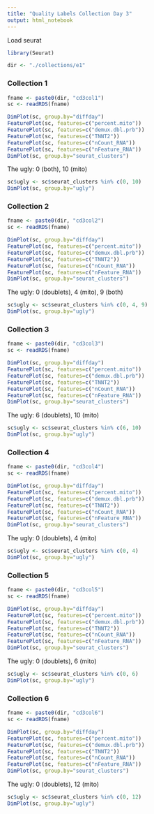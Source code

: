 ```yaml
---
title: "Quality Labels Collection Day 3"
output: html_notebook
---
```


Load seurat
```r
library(Seurat)
```

```r
dir <- "./collections/e1"
```
### Collection 1
```r
fname <- paste0(dir, "cd3col1")
sc <- readRDS(fname)
```

```r
DimPlot(sc, group.by="diffday")
FeaturePlot(sc, features=c("percent.mito"))
FeaturePlot(sc, features=c("demux.dbl.prb"))
FeaturePlot(sc, features=c("TNNT2"))
FeaturePlot(sc, features=c("nCount_RNA"))
FeaturePlot(sc, features=c("nFeature_RNA"))
DimPlot(sc, group.by="seurat_clusters")
```

The ugly: 0 (both), 10 (mito)
```r
sc$ugly <- sc$seurat_clusters %in% c(0, 10)
DimPlot(sc, group.by="ugly")
```

### Collection 2
```r
fname <- paste0(dir, "cd3col2")
sc <- readRDS(fname)
```

```r
DimPlot(sc, group.by="diffday")
FeaturePlot(sc, features=c("percent.mito"))
FeaturePlot(sc, features=c("demux.dbl.prb"))
FeaturePlot(sc, features=c("TNNT2"))
FeaturePlot(sc, features=c("nCount_RNA"))
FeaturePlot(sc, features=c("nFeature_RNA"))
DimPlot(sc, group.by="seurat_clusters")
```

The ugly: 0 (doublets), 4 (mito), 9 (both)
```r
sc$ugly <- sc$seurat_clusters %in% c(0, 4, 9)
DimPlot(sc, group.by="ugly")
```

### Collection 3
```r
fname <- paste0(dir, "cd3col3")
sc <- readRDS(fname)
```

```r
DimPlot(sc, group.by="diffday")
FeaturePlot(sc, features=c("percent.mito"))
FeaturePlot(sc, features=c("demux.dbl.prb"))
FeaturePlot(sc, features=c("TNNT2"))
FeaturePlot(sc, features=c("nCount_RNA"))
FeaturePlot(sc, features=c("nFeature_RNA"))
DimPlot(sc, group.by="seurat_clusters")
```

The ugly: 6 (doublets), 10 (mito)
```r
sc$ugly <- sc$seurat_clusters %in% c(6, 10)
DimPlot(sc, group.by="ugly")
```

### Collection 4
```r
fname <- paste0(dir, "cd3col4")
sc <- readRDS(fname)
```

```r
DimPlot(sc, group.by="diffday")
FeaturePlot(sc, features=c("percent.mito"))
FeaturePlot(sc, features=c("demux.dbl.prb"))
FeaturePlot(sc, features=c("TNNT2"))
FeaturePlot(sc, features=c("nCount_RNA"))
FeaturePlot(sc, features=c("nFeature_RNA"))
DimPlot(sc, group.by="seurat_clusters")
```

The ugly: 0 (doublets), 4 (mito)
```r
sc$ugly <- sc$seurat_clusters %in% c(0, 4)
DimPlot(sc, group.by="ugly")
```

### Collection 5
```r
fname <- paste0(dir, "cd3col5")
sc <- readRDS(fname)
```

```r
DimPlot(sc, group.by="diffday")
FeaturePlot(sc, features=c("percent.mito"))
FeaturePlot(sc, features=c("demux.dbl.prb"))
FeaturePlot(sc, features=c("TNNT2"))
FeaturePlot(sc, features=c("nCount_RNA"))
FeaturePlot(sc, features=c("nFeature_RNA"))
DimPlot(sc, group.by="seurat_clusters")
```

The ugly: 0 (doublets), 6 (mito)
```r
sc$ugly <- sc$seurat_clusters %in% c(0, 6)
DimPlot(sc, group.by="ugly")
```

### Collection 6
```r
fname <- paste0(dir, "cd3col6")
sc <- readRDS(fname)
```

```r
DimPlot(sc, group.by="diffday")
FeaturePlot(sc, features=c("percent.mito"))
FeaturePlot(sc, features=c("demux.dbl.prb"))
FeaturePlot(sc, features=c("TNNT2"))
FeaturePlot(sc, features=c("nCount_RNA"))
FeaturePlot(sc, features=c("nFeature_RNA"))
DimPlot(sc, group.by="seurat_clusters")
```

The ugly: 0 (doublets), 12 (mito)
```r
sc$ugly <- sc$seurat_clusters %in% c(0, 12)
DimPlot(sc, group.by="ugly")
```